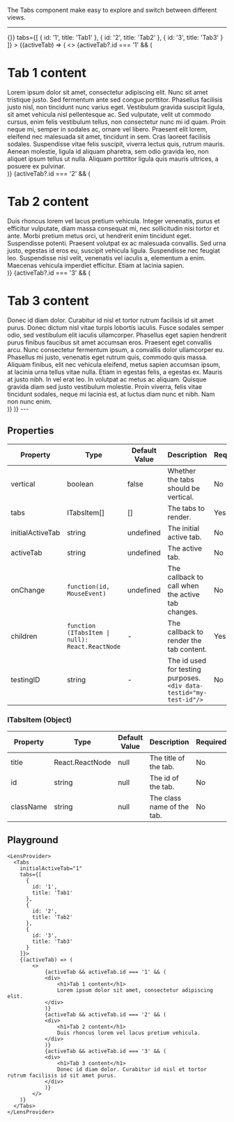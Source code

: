 
The Tabs component make easy to explore and switch between different views.

---
  <LensProvider>
  <Tabs
      initialActiveTab="1"
      onChange={() => {}}
      tabs={[
        {
          id: '1',
          title: 'Tab1'
        },
        {
          id: '2',
          title: 'Tab2'
        },
        {
          id: '3',
          title: 'Tab3'
        }
      ]}
    >
      {(activeTab) => (
          <>
              {activeTab?.id === '1' && (
              <div>
                  <h1>Tab 1 content</h1>
                  Lorem ipsum dolor sit amet, consectetur adipiscing elit. Nunc sit amet tristique justo.
                  Sed fermentum ante sed congue porttitor. Phasellus facilisis justo nisl, non tincidunt nunc varius eget.
                  Vestibulum gravida suscipit ligula, sit amet vehicula nisl pellentesque ac. Sed vulputate, velit ut commodo cursus,
                  enim felis vestibulum tellus, non consectetur nunc mi id quam. Proin neque mi, semper in sodales ac, ornare vel libero.
                  Praesent elit lorem, eleifend nec malesuada sit amet, tincidunt in sem. Cras laoreet facilisis sodales. Suspendisse vitae
                  felis suscipit, viverra lectus quis, rutrum mauris. Aenean molestie, ligula id aliquam pharetra, sem odio gravida leo,
                  non aliquet ipsum tellus ut nulla. Aliquam porttitor ligula quis mauris ultrices, a posuere ex pulvinar.
              </div>
              )}
              {activeTab?.id === '2' && (
              <div>
                  <h1>Tab 2 content</h1>
                  Duis rhoncus lorem vel lacus pretium vehicula. Integer venenatis,
                  purus et efficitur vulputate, diam massa consequat mi, nec sollicitudin nisi
                  tortor et ante. Morbi pretium metus orci, ut hendrerit enim tincidunt eget.
                  Suspendisse potenti. Praesent volutpat ex ac malesuada convallis. Sed urna justo,
                  egestas id eros eu, suscipit vehicula ligula. Suspendisse nec feugiat leo. Suspendisse
                  nisl velit, venenatis vel iaculis a, elementum a enim. Maecenas vehicula imperdiet efficitur. Etiam at lacinia sapien.
              </div>
              )}
              {activeTab?.id === '3' && (
              <div>
                  <h1>Tab 3 content</h1>
                  Donec id diam dolor. Curabitur id nisl et tortor rutrum facilisis id sit amet purus. Donec dictum nisl
                  vitae turpis lobortis iaculis. Fusce sodales semper odio, sed vestibulum elit iaculis ullamcorper.
                  Phasellus eget sapien hendrerit purus finibus faucibus sit amet accumsan eros. Praesent eget convallis arcu.
                  Nunc consectetur fermentum ipsum, a convallis dolor ullamcorper eu. Phasellus mi justo, venenatis eget rutrum
                  quis, commodo quis massa. Aliquam finibus, elit nec vehicula eleifend, metus sapien accumsan ipsum, at lacinia
                  urna tellus vitae nulla. Etiam in egestas felis, a egestas ex. Mauris at justo nibh. In vel erat leo. In volutpat
                  ac metus ac aliquam. Quisque gravida diam sed justo vestibulum molestie. Proin viverra, felis vitae tincidunt sodales,
                  neque mi lacinia est, at luctus diam nunc et nibh. Nam non nunc enim.
              </div>
              )}
          </>
      )}
    </Tabs>
  </LensProvider>
---

## Properties

|Property|Type|Default Value|Description|Required|
|---|---|---|---|---|
|vertical|boolean|false|Whether the tabs should be vertical.|No|
|tabs|ITabsItem[]|[]|The tabs to render.|Yes|
|initialActiveTab|string|undefined|The initial active tab.|No|
|activeTab|string|undefined|The active tab.|No|
|onChange|`function(id, MouseEvent)`|undefined|The callback to call when the active tab changes.|No|
|children|`function (ITabsItem \| null): React.ReactNode`|-|The callback to render the tab content.|Yes|
|testingID| string | - | The id used for testing purposes.<br/>`<div data-testid="my-test-id"/>` |No|

### ITabsItem (Object)

|Property|Type|Default Value|Description|Required|
|---|---|---|---|---|
|title|React.ReactNode|null|The title of the tab.|No|
|id|string|null|The id of the tab.|No|
|className|string|null|The class name of the tab.|No|


## Playground

```tsx live
<LensProvider>
  <Tabs
    initialActiveTab="1"
    tabs={[
      {
        id: '1',
        title: 'Tab1'
      },
      {
        id: '2',
        title: 'Tab2'
      },
      {
        id: '3',
        title: 'Tab3'
      }
    ]}>
    {(activeTab) => (
        <>
            {activeTab && activeTab.id === '1' && (
            <div>
                <h1>Tab 1 content</h1>
                Lorem ipsum dolor sit amet, consectetur adipiscing elit.
            </div>
            )}
            {activeTab && activeTab.id === '2' && (
            <div>
                <h1>Tab 2 content</h1>
                Duis rhoncus lorem vel lacus pretium vehicula.
            </div>
            )}
            {activeTab && activeTab.id === '3' && (
            <div>
                <h1>Tab 3 content</h1>
                Donec id diam dolor. Curabitur id nisl et tortor rutrum facilisis id sit amet purus.
            </div>
            )}
        </>
    )}
  </Tabs>
</LensProvider>
```